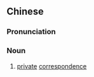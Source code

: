 {{also|私书}}
==Chinese==
{{zh-forms|s=私书}}

===Pronunciation===
{{zh-pron
|m=sīshū
|cat=n
}}

===Noun===
{{zh-noun}}

# {{lb|zh|literary}} [[private]] [[correspondence]]